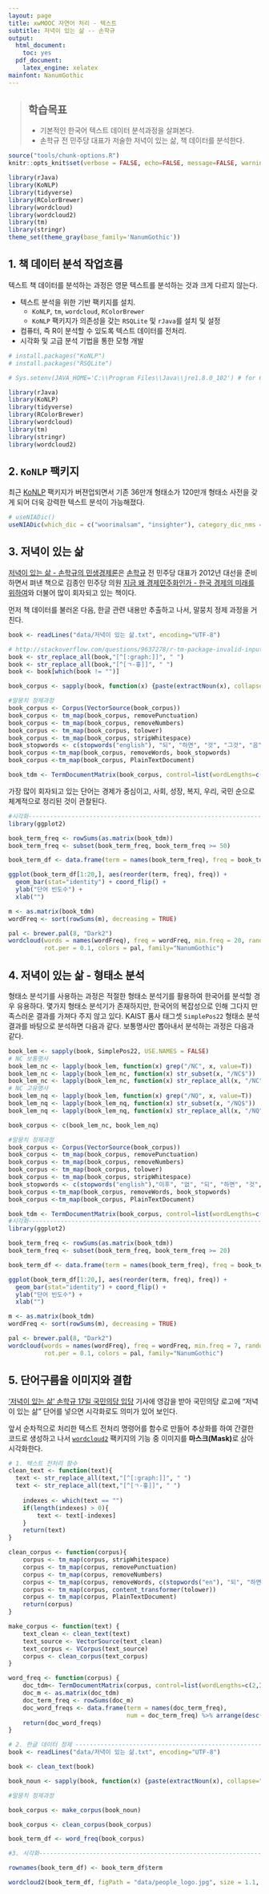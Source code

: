 ```yaml
---
layout: page
title: xwMOOC 자연어 처리 - 텍스트
subtitle: 저녁이 있는 삶 -- 손학규
output:
  html_document: 
    toc: yes
  pdf_document:
    latex_engine: xelatex
mainfont: NanumGothic
---
```

 
> ## 학습목표 {.objectives}
>
> * 기본적인 한국어 텍스트 데이터 분석과정을 살펴본다. 
> * 손학규 전 민주당 대표가 저술한 저녁이 있는 삶, 책 데이터를 분석한다.


``` r
source("tools/chunk-options.R")
knitr::opts_knit$set(verbose = FALSE, echo=FALSE, message=FALSE, warning =FALSE)

library(rJava)
library(KoNLP)
library(tidyverse)
library(RColorBrewer)
library(wordcloud)
library(wordcloud2)
library(tm)
library(stringr)
theme_set(theme_gray(base_family='NanumGothic'))

```

## 1. 책 데이터 분석 작업흐름 {#hq-book-workflow}

텍스트 책 데이터를 분석하는 과정은 영문 텍스트를 분석하는 것과 크게 다르지 않는다.

- 텍스트 분석을 위한 기반 팩키지를 설치.
    - `KoNLP`, `tm`, `wordcloud`, `RColorBrewer`
    - `KoNLP` 팩키지가 의존성을 갖는 `RSQLite` 및 `rJava`를 설치 및 설정 
- 컴퓨터, 즉 R이 분석할 수 있도록 텍스트 데이터를 전처리.
- 시각화 및 고급 분석 기법을 통한 모형 개발


``` r
# install.packages("KoNLP")
# install.packages("RSQLite")

# Sys.setenv(JAVA_HOME='C:\\Program Files\\Java\\jre1.8.0_102') # for 64-bit version

library(rJava)
library(KoNLP)
library(tidyverse)
library(RColorBrewer)
library(wordcloud)
library(tm)
library(stringr)
library(wordcloud2)
```

## 2. `KoNLP` 팩키지 {#hq-konlp}

최근 [KoNLP](https://cran.r-project.org/web/packages/KoNLP/index.html) 팩키지가 버젼업되면서 기존 36만개 형태소가 120만개 형태소 사전을 갖게 되어 더욱 강력한 
텍스트 분석이 가능해졌다.


``` r
# useNIADic()
useNIADic(which_dic = c("woorimalsam", "insighter"), category_dic_nms = "political", backup = T)
```

## 3. 저녁이 있는 삶  {#hq-evening-with-life}

[저녁이 있는 삶 - 손학규의 민생경제론](https://www.kyobobook.co.kr/product/detailViewKor.laf?mallGb=KOR&ejkGb=KOR&barcode=9788992792318&orderClick=JAj)은 
[손학규](http://www.hq.or.kr/main/) 전 민주당 대표가 2012년 대선을 준비하면서 펴낸 책으로 김종인 민주당 의원 
[지금 왜 경제민주화인가 - 한국 경제의 미래를 위하여](http://www.kyobobook.co.kr/product/detailViewKor.laf?barcode=9788943103996)와 더불어 많이 회자되고 있는 책이다.

먼저 책 데이터를 불러온 다음, 한글 관련 내용만 추출하고 나서, 말뭉치 정제 과정을 거친다.

``` r
book <- readLines("data/저녁이 있는 삶.txt", encoding="UTF-8")

# http://stackoverflow.com/questions/9637278/r-tm-package-invalid-input-in-utf8towcs
book <- str_replace_all(book,"[^[:graph:]]", " ")
book <- str_replace_all(book,"[^[ㄱ-흫]]", " ") 
book <- book[which(book != "")]

book_corpus <- sapply(book, function(x) {paste(extractNoun(x), collapse=" ")}, USE.NAMES=F)

#말뭉치 정제과정
book_corpus <- Corpus(VectorSource(book_corpus))
book_corpus <- tm_map(book_corpus, removePunctuation)
book_corpus <- tm_map(book_corpus, removeNumbers)
book_corpus <- tm_map(book_corpus, tolower)
book_corpus <- tm_map(book_corpus, stripWhitespace)
book_stopwords <- c(stopwords("english"), "되", "하면", "것", "그것", "음", "수", "들이", "한", "할", "있", "년", "하기", "하지", "하")
book_corpus <-tm_map(book_corpus, removeWords, book_stopwords)
book_corpus <-tm_map(book_corpus, PlainTextDocument)

book_tdm <- TermDocumentMatrix(book_corpus, control=list(wordLengths=c(2,Inf)))
```

가장 많이 회자되고 있는 단어는 경제가 중심이고, 사회, 성장, 복지, 우리, 국민 순으로 체계적으로 정리된 것이 관찰된다.

``` r
#시각화---------------------------------------------------------------------
library(ggplot2)

book_term_freq <- rowSums(as.matrix(book_tdm))
book_term_freq <- subset(book_term_freq, book_term_freq >= 50)

book_term_df <- data.frame(term = names(book_term_freq), freq = book_term_freq) %>% arrange(desc(freq)) 

ggplot(book_term_df[1:20,], aes(reorder(term, freq), freq)) + 
  geom_bar(stat="identity") + coord_flip() +
  ylab("단어 빈도수") +
  xlab("")

m <- as.matrix(book_tdm)
wordFreq <- sort(rowSums(m), decreasing = TRUE)

pal <- brewer.pal(8, "Dark2")
wordcloud(words = names(wordFreq), freq = wordFreq, min.freq = 20, random.order = F, 
          rot.per = 0.1, colors = pal, family="NanumGothic")
```

## 4. 저녁이 있는 삶 - 형태소 분석 {#hq-evening-with-life-words}

형태소 분석기를 사용하는 과정은 적절한 형태소 분석기를 활용하여 한국어를 분석할 경우 유용하다.
몇가지 형태소 분석기가 존재하지만, 한국어의 복잡성으로 인해 그다지 만족스러운 결과를 가져다 주지 않고 있다.
KAIST 품사 태그셋 `SimplePos22` 형태소 분석결과를 바탕으로 분석하면 다음과 같다.
보통명사만 뽑아내서 분석하는 과정은 다음과 같다.

``` r
book_lem <- sapply(book, SimplePos22, USE.NAMES = FALSE)
# NC 보통명사
book_lem_nc <- lapply(book_lem, function(x) grep("/NC", x, value=T))
book_lem_nc <- lapply(book_lem_nc, function(x) str_subset(x, "/NC$"))
book_lem_nc <- lapply(book_lem_nc, function(x) str_replace_all(x, "/NC", ""))
# NC 고유명사
book_lem_nq <- lapply(book_lem, function(x) grep("/NQ", x, value=T))
book_lem_nq <- lapply(book_lem_nq, function(x) str_subset(x, "/NQ$"))
book_lem_nq <- lapply(book_lem_nq, function(x) str_replace_all(x, "/NQ", ""))

book_corpus <- c(book_lem_nc, book_lem_nq)

#말뭉치 정제과정
book_corpus <- Corpus(VectorSource(book_corpus))
book_corpus <- tm_map(book_corpus, removePunctuation)
book_corpus <- tm_map(book_corpus, removeNumbers)
book_corpus <- tm_map(book_corpus, tolower)
book_corpus <- tm_map(book_corpus, stripWhitespace)
book_stopwords <- c(stopwords("english"),"이후", "없", "되", "하면", "것", "그것", "음", "수", "들이", "한", "할", "있", "년", "하기", "하지", "하")
book_corpus <-tm_map(book_corpus, removeWords, book_stopwords)
book_corpus <-tm_map(book_corpus, PlainTextDocument)

book_tdm <- TermDocumentMatrix(book_corpus, control=list(wordLengths=c(2,Inf)))
#시각화---------------------------------------------------------------------
library(ggplot2)

book_term_freq <- rowSums(as.matrix(book_tdm))
book_term_freq <- subset(book_term_freq, book_term_freq >= 20)

book_term_df <- data.frame(term = names(book_term_freq), freq = book_term_freq) %>% arrange(desc(freq))

ggplot(book_term_df[1:20,], aes(reorder(term, freq), freq)) + 
  geom_bar(stat="identity") + coord_flip() +
  ylab("단어 빈도수") +
  xlab("")

m <- as.matrix(book_tdm)
wordFreq <- sort(rowSums(m), decreasing = TRUE)

pal <- brewer.pal(8, "Dark2")
wordcloud(words = names(wordFreq), freq = wordFreq, min.freq = 7, random.order = F, 
          rot.per = 0.1, colors = pal, family="NanumGothic")
```

## 5. 단어구름을 이미지와 결합 {#hq-evening-with-life-wordcloud}

[‘저녁이 있는 삶’ 손학규 17일 국민의당 입당](http://sports.khan.co.kr/news/sk_index.html?art_id=201702161434003&amp;sec_id=560901) 기사에 영감을 받아
국민의당 로고에 "저녁이 있는 삶" 단어를 넣으면 시각화로도 의미가 있어 보인다.

앞서 순차적으로 처리한 텍스트 전처리 명령어를 함수로 만들어 추상화를 하여 간결한 코드로 생성하고 나서
[`wordcloud2`](https://cran.r-project.org/web/packages/wordcloud2/vignettes/wordcloud.html) 팩키지의 기능 중
이미지를 **마스크(Mask)**로 삼아 시각화한다.

``` r
# 1. 텍스트 전처리 함수
clean_text <- function(text){
  text <- str_replace_all(text,"[^[:graph:]]", " ")
  text <- str_replace_all(text,"[^[ㄱ-흫]]", " ") 
    
    indexes <- which(text == "")
    if(length(indexes) > 0){
        text <- text[-indexes]
    } 
    return(text)
}

clean_corpus <- function(corpus){
    corpus <- tm_map(corpus, stripWhitespace)
    corpus <- tm_map(corpus, removePunctuation)
    corpus <- tm_map(corpus, removeNumbers)
    corpus <- tm_map(corpus, removeWords, c(stopwords("en"), "되", "하면", "것", "그것", "음", "수", "들이", "한", "할", "있", "년", "하기", "하지", "하"))
    corpus <- tm_map(corpus, content_transformer(tolower))
    corpus <- tm_map(corpus, PlainTextDocument)
    return(corpus)
}

make_corpus <- function(text) {
    text_clean <- clean_text(text)
    text_source <- VectorSource(text_clean)
    text_corpus <- VCorpus(text_source)
    corpus <- clean_corpus(text_corpus)
}

word_freq <- function(corpus) {
    doc_tdm<- TermDocumentMatrix(corpus, control=list(wordLengths=c(2,Inf))) # 한글
    doc_m <- as.matrix(doc_tdm)
    doc_term_freq <- rowSums(doc_m)
    doc_word_freqs <- data.frame(term = names(doc_term_freq),
                                 num = doc_term_freq) %>% arrange(desc(num))
    return(doc_word_freqs)
}

# 2. 한글 데이터 정제 ----------------------------------------------------------------
book <- readLines("data/저녁이 있는 삶.txt", encoding="UTF-8")

book <- clean_text(book)

book_noun <- sapply(book, function(x) {paste(extractNoun(x), collapse=" ")}, USE.NAMES=F)

#말뭉치 정제과정

book_corpus <- make_corpus(book_noun)

book_corpus <- clean_corpus(book_corpus)

book_term_df <- word_freq(book_corpus)

#3. 시각화---------------------------------------------------------------------

rownames(book_term_df) <- book_term_df$term

wordcloud2(book_term_df, figPath = "data/people_logo.jpg", size = 1.1, color = "#006245", fontFamily ="AppleGothic")
```
